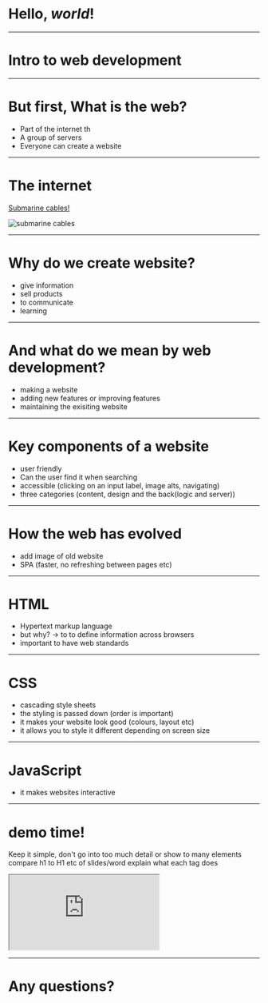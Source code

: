 

# Hello, *world*!

--- 

# Intro to web development

---
# But first, What is the web?
* Part of the internet th
* A group of servers
* Everyone can create a website 

---
# The internet

[Submarine cables!](https://www.submarinecablemap.com/#/)

<img src={submarine} alt="submarine cables" />

--- 

 # Why do we create website?

 * give information
 * sell products 
 * to communicate
 * learning

---
 
# And what do we mean by web development?
* making a website
* adding new features or improving features
* maintaining the exisiting website

---


# Key components of a website
* user friendly
* Can the user find it when searching
* accessible (clicking on an input label, image alts, navigating)
* three categories (content, design and the back(logic and server))

--- 

# How the web has evolved
* add image of old website
* SPA (faster, no refreshing between pages etc)

---

# HTML
* Hypertext markup language
* but why? -> to to define information across browsers
* important to have web standards

--- 

# CSS
* cascading style sheets
* the styling is passed down (order is important)
* it makes your website look good (colours, layout etc)
* it allows you to style it different depending on screen size

--- 

# JavaScript 

* it makes websites interactive

---
# demo time!

Keep it simple, don't go into too much detail or show to many elements
compare h1 to H1 etc of slides/word
explain what each tag does

<iframe
  src="https://codesandbox.io/embed/confident-wilson-w36i2?fontsize=14&hidenavigation=1&theme=dark&module=index.html"
  style={{width:"100%", height:"500px", border:0, borderRadius: "4px", overflow:"hidden"}}
  title="confident-wilson-w36i2"
  allow="accelerometer; ambient-light-sensor; camera; encrypted-media; geolocation; gyroscope; hid; microphone; midi; payment; usb; vr"
  sandbox="allow-forms allow-modals allow-popups allow-presentation allow-same-origin allow-scripts"
></iframe>

--- 

# Any questions?